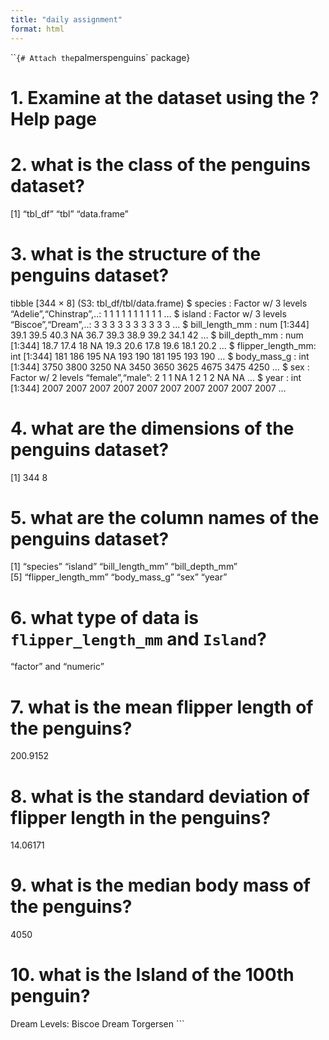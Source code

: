 ```yaml
---
title: "daily assignment"
format: html
---
```


```{# Attach the `palmerspenguins` package}

# 1. Examine at the dataset using the ?Help page

# 2. what is the class of the penguins dataset?

 [1] "tbl_df"     "tbl"        "data.frame"

# 3. what is the structure of the penguins dataset?

tibble [344 × 8] (S3: tbl_df/tbl/data.frame)
 $ species          : Factor w/ 3 levels "Adelie","Chinstrap",..: 1 1 1 1 1 1 1 1 1 1 ...
 $ island           : Factor w/ 3 levels "Biscoe","Dream",..: 3 3 3 3 3 3 3 3 3 3 ...
 $ bill_length_mm   : num [1:344] 39.1 39.5 40.3 NA 36.7 39.3 38.9 39.2 34.1 42 ...
 $ bill_depth_mm    : num [1:344] 18.7 17.4 18 NA 19.3 20.6 17.8 19.6 18.1 20.2 ...
 $ flipper_length_mm: int [1:344] 181 186 195 NA 193 190 181 195 193 190 ...
 $ body_mass_g      : int [1:344] 3750 3800 3250 NA 3450 3650 3625 4675 3475 4250 ...
 $ sex              : Factor w/ 2 levels "female","male": 2 1 1 NA 1 2 1 2 NA NA ...
 $ year             : int [1:344] 2007 2007 2007 2007 2007 2007 2007 2007 2007 2007 ...

# 4. what are the dimensions of the penguins dataset?

[1] 344   8

# 5. what are the column names of the penguins dataset?

[1] "species"           "island"            "bill_length_mm"    "bill_depth_mm"    
[5] "flipper_length_mm" "body_mass_g"       "sex"               "year"      

# 6. what type of data is `flipper_length_mm` and `Island`?

  "factor" and "numeric"

# 7. what is the mean flipper length of the penguins?

200.9152

# 8. what is the standard deviation of flipper length in the penguins?

14.06171

# 9. what is the median body mass of the penguins?

4050

# 10. what is the Island of the 100th penguin?

Dream
Levels: Biscoe Dream Torgersen
```

# 

# 
